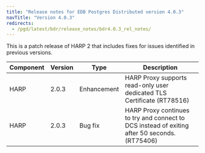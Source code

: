 ```yaml
---
title: "Release notes for EDB Postgres Distributed version 4.0.3"
navTitle: "Version 4.0.3"
redirects:
  - /pgd/latest/bdr/release_notes/bdr4.0.3_rel_notes/
---
```


This is a patch release of HARP 2 that includes fixes for issues identified
in previous versions.

| Component | Version |    Type     |                                          Description                                          |
| --------- | ------- | ----------- | --------------------------------------------------------------------------------------------- |
| HARP      | 2.0.3   | Enhancement | HARP Proxy supports read-only user dedicated TLS Certificate (RT78516)                        |
| HARP      | 2.0.3   | Bug fix     | HARP Proxy continues to try and connect to DCS instead of exiting after 50 seconds. (RT75406) |
